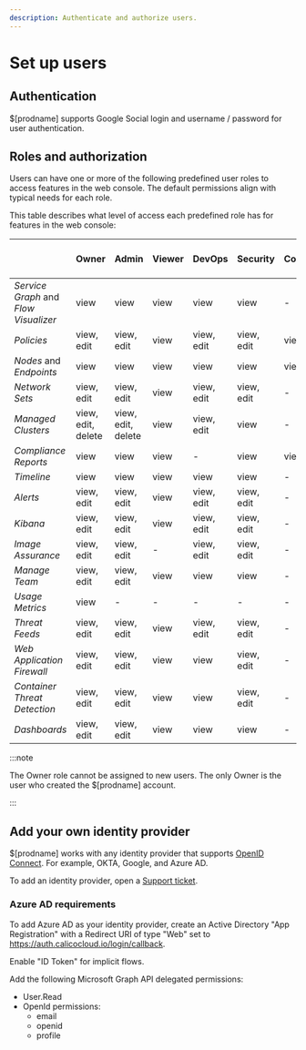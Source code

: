 ```yaml
---
description: Authenticate and authorize users.
---
```


# Set up users

## Authentication

$[prodname] supports Google Social login and username / password for user authentication.

## Roles and authorization

Users can have one or more of the following predefined user roles to access features in the web console.
The default permissions align with typical needs for each role.

This table describes what level of access each predefined role has for features in the web console:

|                                       | Owner              | Admin              | Viewer | DevOps     | Security   | Compliance | Usage Metrics | Image Assurance Admin | Dashboards Admin |
| ------------------------------------- | ------------------ | ------------------ | ------ | ---------- | ---------- | ---------- | ------------- | --------------------- | ---------------- |
| _Service Graph_ and _Flow Visualizer_ | view               | view               | view   | view       | view       | -          | -             | -                     | -                |
| _Policies_                            | view, edit         | view, edit         | view   | view, edit | view, edit | view       | -             | -                     | -                |
| _Nodes_ and _Endpoints_               | view               | view               | view   | view       | view       | view       | -             | -                     | -                |
| _Network Sets_                        | view, edit         | view, edit         | view   | view, edit | view, edit | -          | -             | -                     | -                |
| _Managed Clusters_                    | view, edit, delete | view, edit, delete | view   | view, edit | view       | -          | -             | -                     | -                |
| _Compliance Reports_                  | view               | view               | view   | -          | view       | view       | -             | -                     | -                |
| _Timeline_                            | view               | view               | view   | view       | view       | -          | -             | -                     | -                |
| _Alerts_                              | view, edit         | view, edit         | view   | view, edit | view, edit | -          | -             | -                     | -                |
| _Kibana_                              | view, edit         | view, edit         | view   | view, edit | view, edit | -          | -             | -                     | -                |
| _Image Assurance_                     | view, edit         | view, edit         | -      | view, edit | view, edit | -          | -             | view, edit            | -                |
| _Manage Team_                         | view, edit         | view, edit         | view   | view       | view       | -          | -             | -                     | -                |
| _Usage Metrics_                       | view               | -                  | -      | -          | -          | -          | view          | -                     | -                |
| _Threat Feeds_                        | view, edit         | view, edit         | view   | view, edit | view, edit | -          | -             | -                     | -                |
| _Web Application Firewall_            | view, edit         | view, edit         | view   | view       | view, edit | -          | -             | -                     | -                |
| _Container Threat Detection_          | view, edit         | view, edit         | view   | view       | view, edit | -          | -             | -                     | -                |
| _Dashboards_                          | view, edit         | view, edit         | view   | view       | view       | -          | -             | -                     | view, edit       |

:::note

The Owner role cannot be assigned to new users. The only Owner is the user who created the $[prodname] account.

:::

## Add your own identity provider

$[prodname] works with any identity provider that supports [OpenID Connect](https://openid.net/connect/). For example, OKTA, Google, and Azure AD.

To add an identity provider, open a [Support ticket](https://support.tigera.io/).

### Azure AD requirements

To add Azure AD as your identity provider, create an Active Directory "App Registration" with a Redirect URI of type "Web" set to https://auth.calicocloud.io/login/callback.

Enable "ID Token" for implicit flows.

Add the following Microsoft Graph API delegated permissions:

- User.Read
- OpenId permissions:
  - email
  - openid
  - profile
